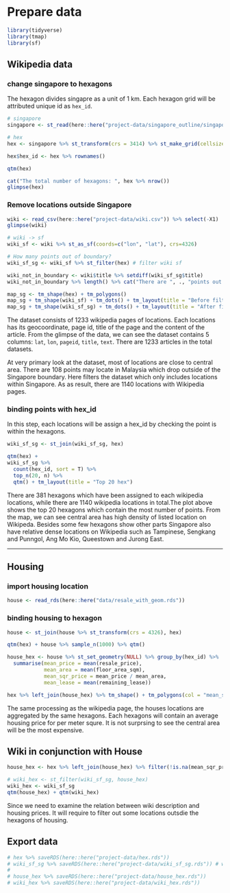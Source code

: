 # Prepare data

```r
library(tidyverse)
library(tmap)
library(sf)
```

## Wikipedia data

### change singapore to hexagons

The hexagon divides singapre as a unit of 1 km. Each hexagon grid will be attributed unique id as `hex_id`. 

```r
# singapore 
singapore <- st_read(here::here("project-data/singapore_outline/singapore_outline.shp")) %>% st_transform(crs=4326)

# hex
hex <- singapore %>% st_transform(crs = 3414) %>% st_make_grid(cellsize = 1000, square = F) %>% st_transform(crs=4326) %>% st_sf()

hex$hex_id <- hex %>% rownames() 

qtm(hex)
```

```r
cat("The total number of hexagons: ", hex %>% nrow())
glimpse(hex)
```

### Remove locations outside Singapore

```r
wiki <- read_csv(here::here("project-data/wiki.csv")) %>% select(-X1)
glimpse(wiki)

# wiki -> sf
wiki_sf <- wiki %>% st_as_sf(coords=c("lon", "lat"), crs=4326)

# How many points out of boundary?
wiki_sf_sg <- wiki_sf %>% st_filter(hex) # filter wiki sf

wiki_not_in_boundary <- wiki$title %>% setdiff(wiki_sf_sg$title)
wiki_not_in_boundary %>% length() %>% cat("There are ", ., "points out of the boundary.")

map_sg <- tm_shape(hex) + tm_polygons()
map_sg + tm_shape(wiki_sf) + tm_dots() + tm_layout(title = "Before filter")
map_sg + tm_shape(wiki_sf_sg) + tm_dots() + tm_layout(title = "After filter")
```

The dataset consists of 1233 wikipedia pages of locations. Each locations has its geocoordinate, page id, title of the page and the content of the article. From the glimpse of the data, we can see the dataset contains 5 columns: `lat`, `lon`, `pageid`, `title`, `text`. There are 1233 articles in the total datasets. 

At very primary look at the dataset, most of locations are close to central area. There are 108 points may locate in Malaysia which drop outside of the Singapore boundary. Here filters the dataset which only includes locations within Singapore. As as result, there are 1140 locations with Wikipedia pages. 

### binding points with hex_id

In this step, each locations will be assign a hex_id by checking the point is within the hexagons. 

```r
wiki_sf_sg <- st_join(wiki_sf_sg, hex)
```

```r
qtm(hex) + 
wiki_sf_sg %>% 
  count(hex_id, sort = T) %>% 
  top_n(20, n) %>% 
  qtm() + tm_layout(title = "Top 20 hex")
```

There are 381 hexagons which have been assigned to each wikipedia locations, while there are 1140 wikipedia locations in total.The plot above shows the top 20 hexagons which contain the most number of points. From the map, we can see central area has high density of listed location on Wikipeda. Besides some few hexagons show other parts Singapore also have relative dense locations on Wikipedia such as Tampinese, Sengkang and Punngol, Ang Mo Kio, Queestown and Jurong East. 

-----

## Housing 

### import housing location

```r
house <- read_rds(here::here("data/resale_with_geom.rds"))
```

### binding housing to hexagon

```r
house <- st_join(house %>% st_transform(crs = 4326), hex)
```

```r
qtm(hex) + house %>% sample_n(1000) %>% qtm()
```


```r
house_hex <- house %>% st_set_geometry(NULL) %>% group_by(hex_id) %>% 
  summarise(mean_price = mean(resale_price),
            mean_area = mean(floor_area_sqm),
            mean_sqr_price = mean_price / mean_area,
            mean_lease = mean(remaining_lease))

hex %>% left_join(house_hex) %>% tm_shape() + tm_polygons(col = "mean_sqr_price")
```

The same processing as the wikipedia page, the houses locations are aggregated by the same hexagons. Each hexagons will contain an average housing price for per meter squre. It is not surprsing to see the central area will be the most expensive. 

## Wiki in conjunction with House

```r
house_hex <- hex %>% left_join(house_hex) %>% filter(!is.na(mean_sqr_price))
```

```r
# wiki_hex <- st_filter(wiki_sf_sg, house_hex)
wiki_hex <- wiki_sf_sg
qtm(house_hex) + qtm(wiki_hex)
```

Since we need to examine the relation between wiki description and housing prices. It will require to filter out some locations outsdie the hexagons of housing. 

## Export data

```r
# hex %>% saveRDS(here::here("project-data/hex.rds"))
# wiki_sf_sg %>% saveRDS(here::here("project-data/wiki_sf_sg.rds")) # wiki page with hex id
# 
# house_hex %>% saveRDS(here::here("project-data/house_hex.rds"))
# wiki_hex %>% saveRDS(here::here("project-data/wiki_hex.rds"))
```
